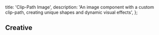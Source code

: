   title: 'Clip-Path Image',
  description:
    'An image component with a custom clip-path, creating unique shapes and dynamic visual effects',
};

## Creative

<ComponentCodePreview name='creative-clippath' hasReTrigger isFitheight />
